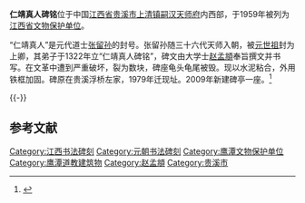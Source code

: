 {{coord|28|02|49|N|117|01|56|E|display=title|scale:100000}}
{{文物保护单位
| 级别 = 省级
| 省区市 = 江西省
| 名称 = 仁靖真人碑铭
| 图片 = [[File:Longhushan_8944.jpg|220px]]
| 所在 = [[贵溪市|贵溪市]][[上清镇|上清镇]]
| 分类 = 石窟寺及石刻
| 时代 = [[元|元]]
| 编号 = 
| 登录 = 1959年11月30日
}}
'''仁靖真人碑铭'''位于中国[[江西省|江西省]][[贵溪市|贵溪市]][[上清镇|上清镇]][[嗣汉天师府|嗣汉天师府]]内西部，于1959年被列为[[江西省文物保护单位|江西省文物保护单位]]。

“仁靖真人”是元代道士[[张留孙|张留孙]]的封号。张留孙随三十六代天师入朝，被[[元世祖|元世祖]]封为上卿，其弟子于1322年立“仁靖真人碑铭”，碑文由大学士[[赵孟頫|赵孟頫]]奉旨撰文并书写。在文革中遭到严重破坏，裂为数块，碑座龟头龟尾被毁。现以水泥粘合，外用铁框加固。碑原在贵溪浮桥左家，1979年迁现址。2009年新建碑亭一座。<ref>{{cite web|title=抢救国宝级文物“仁靖真人碑铭”|publisher=鹰潭新闻网|url=http://www.ytnews.cn/Article/Print.asp?ArticleID=10335}}{{dead link|date=2017年11月 |bot=InternetArchiveBot |fix-attempted=yes }}</ref>

{{multiple image
| align  = left
| image1 = Longhushan 8943.jpg
| width1 = 200
| caption1 =碑铭位于[[嗣汉天师府|嗣汉天师府]]内
| image2 = Longhushan 8948.jpg
| width2 = 200
| caption2 = 碑亭为2009年新建
| image3 = Longhushan 8946.jpg
| width3 = 200
| caption3 = 碑石曾裂为数块
| image4 = Longhushan 8945.jpg
| width4 = 200
| caption4 = 说明文字
}}
{{-}}
==参考文献==
{{reflist}}

{{DEFAULTSORT:Ren}}
[[Category:江西书法碑刻|Category:江西书法碑刻]]
[[Category:元朝书法碑刻|Category:元朝书法碑刻]]
[[Category:鹰潭文物保护单位|Category:鹰潭文物保护单位]]
[[Category:鹰潭道教建筑物|Category:鹰潭道教建筑物]]
[[Category:赵孟頫|Category:赵孟頫]]
[[Category:贵溪市|Category:贵溪市]]